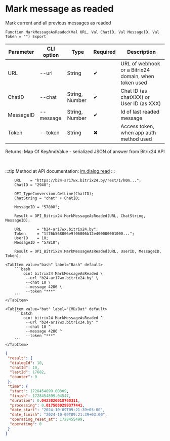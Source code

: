 ﻿---
sidebar_position: 6
description: Mark message as readed and other functions to work with Bitrix24 in the Open Integration Package, a free open-source integration library for 1C:Enterprise 8, OneScript and CLI
keywords: [1C, 1С, 1С:Enterprise, 1С:Enterprise 8.3, API, Integration, Services, Exchange, OneScript, CLI, Bitrix24]
---


# Mark message as readed
 Mark current and all previous messages as readed



`Function MarkMessageAsReaded(Val URL, Val ChatID, Val MessageID, Val Token = "") Export`

  | Parameter | CLI option | Type | Required | Description |
  |-|-|-|-|-|
  | URL | --url | String | &#x2714; | URL of webhook or a Bitrix24 domain, when token used |
  | ChatID | --chat | String, Number | &#x2714; | Chat ID (as chatXXX) or User ID (as XXX) |
  | MessageID | --message | String, Number | &#x2714; | Id of last readed message |
  | Token | --token | String | &#x2716; | Access token, when app auth method used |

  
  Returns:  Map Of KeyAndValue - serialized JSON of answer from Bitrix24 API

<br/>

:::tip
Method at API documentation: [im.dialog.read](https://dev.1c-bitrix.ru/learning/course/?COURSE_ID=93&LESSON_ID=12053)
:::
<br/>



```bsl title="1C:Enterprise/OneScript code example"
    URL    = "https://b24-ar17wx.bitrix24.by/rest/1/h0m...";
    ChatID = "2948";

    OPI_TypeConversion.GetLine(ChatID);
    ChatString = "chat" + ChatID;

    MessageID = "57808";

    Result = OPI_Bitrix24.MarkMessageAsReaded(URL, ChatString, MessageID);

    URL       = "b24-ar17wx.bitrix24.by";
    Token     = "1f76b568006e9f06006b12e400000001000...";
    UserID    = 10;
    MessageID = "57810";

    Result = OPI_Bitrix24.MarkMessageAsReaded(URL, UserID, MessageID, Token);
```
 

 <Tabs>
  
    <TabItem value="bash" label="Bash" default>
        ```bash
            oint bitrix24 MarkMessageAsReaded \
             --url "b24-ar17wx.bitrix24.by" \
             --chat 10 \
             --message 4286 \
             --token "***"
        ```
    </TabItem>
  
    <TabItem value="bat" label="CMD/Bat" default>
        ```batch
            oint bitrix24 MarkMessageAsReaded ^
             --url "b24-ar17wx.bitrix24.by" ^
             --chat 10 ^
             --message 4286 ^
             --token "***"
        ```
    </TabItem>
</Tabs>


```json title="Result"
{
 "result": {
  "dialogId": 10,
  "chatId": 10,
  "lastId": 17682,
  "counter": 0
 },
 "time": {
  "start": 1728454899.00309,
  "finish": 1728454899.04547,
  "duration": 0.0423820018768311,
  "processing": 0.0175080299377441,
  "date_start": "2024-10-09T09:21:39+03:00",
  "date_finish": "2024-10-09T09:21:39+03:00",
  "operating_reset_at": 1728455499,
  "operating": 0
 }
}
```
